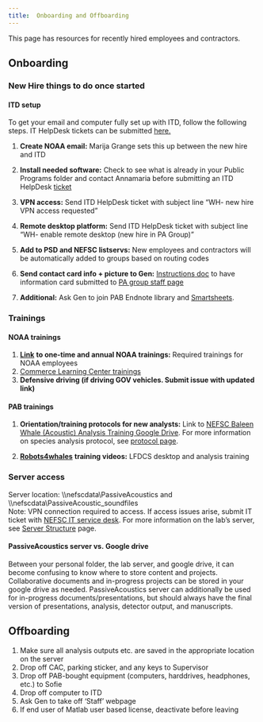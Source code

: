 ```yaml
---
title:  Onboarding and Offboarding 
---
```


This page has resources for recently hired employees and contractors. 

## Onboarding

### New Hire things to do once started

#### ITD setup

To get your email and computer fully set up with ITD, follow the following steps. IT HelpDesk tickets can be submitted [here.](https://apps-st.fisheries.noaa.gov/jira/servicedesk/customer/portal/3) 

1. **Create NOAA email:** Marija Grange sets this up between the new hire and ITD

2. **Install needed software:** Check to see what is already in your Public Programs folder and contact Annamaria before submitting an ITD HelpDesk [ticket](https://apps-st.fisheries.noaa.gov/jirasm/servicedesk/customer/portal/2)

3. **VPN access:** Send ITD HelpDesk ticket with subject line "WH- new hire VPN access requested"

4. **Remote desktop platform:** Send ITD HelpDesk ticket with subject line "WH- enable remote desktop (new hire in PA Group)"

5. **Add to PSD and NEFSC listservs:** New employees and contractors will be automatically added to groups based on routing codes

6. **Send contact card info \+ picture to Gen:** [Instructions doc](https://docs.google.com/document/d/11iE0n_TmZzOnrDGOoUj3x-P6Kk7bV8oLcs2h1HbkCHw/edit?tab=t.0#heading=h.4u0tm1wbo8r5) to have information card submitted to [PA group staff page](https://www.fisheries.noaa.gov/contact-directory/northeast-passive-acoustics-branch)

7. **Additional:** Ask Gen to join PAB Endnote library and [Smartsheets](https://app.smartsheetgov.com/workspaces/v2X26h86549fJwWHJ5FGj5qpxJX3ph7xVWr8wGP1).

### Trainings

#### NOAA trainings

1. [**Link**](https://sites.google.com/noaa.gov/inside-fisheries-hc/human-capital/training-and-development/fisheries-onboarding-and-orientation-program/new-employee-mandatory-training) **to one-time and annual NOAA trainings:** Required trainings for NOAA employees  
2. [Commerce Learning Center trainings](https://doc.csod.com/client/doc/default.aspx)  
3. **Defensive driving (if driving GOV vehicles. Submit issue with updated link)**

#### PAB trainings

1. **Orientation/training protocols for new analysts:** Link to [NEFSC Baleen Whale (Acoustic) Analysis Training Google Drive](https://drive.google.com/drive/folders/1RCjeyheAep7viZuVY4wvJeAeB8Db3YoF?usp=drive_link). For more information on species analysis protocol, see [protocol page](https://nefsc.github.io/NEFSC_PAB_lab_manual/content/Analysis/Analysis.html#analysis-protocols).


2. [**Robots4whales**](https://robots4whales.whoi.edu/training-videos-2024/) **training videos:** LFDCS desktop and analysis training

### Server access

Server location: \\\\nefscdata\\PassiveAcoustics and \\\\nefscdata\\PassiveAcoustic\_soundfiles  
Note: VPN connection required to access. If access issues arise, submit IT ticket with [NEFSC IT service desk](https://apps-st.fisheries.noaa.gov/jira/servicedesk/customer/portal/3). For more information on the lab's server, see [Server Structure](https://nefsc.github.io/NEFSC_PAB_lab_manual/content/LabManagement/PA_server_structure.html) page.

#### PassiveAcoustics server vs. Google drive

Between your personal folder, the lab server, and google drive, it can become confusing to know where to store content and projects. Collaborative documents and in-progress projects can be stored in your google drive as needed. PassiveAcoustics server can additionally be used for in-progress documents/presentations, but should always have the final version of presentations, analysis, detector output, and manuscripts. 

## Offboarding

1. Make sure all analysis outputs etc. are saved in the appropriate location on the server  
2. Drop off CAC, parking sticker, and any keys to Supervisor  
3. Drop off PAB-bought equipment (computers, harddrives, headphones, etc.) to Sofie  
4. Drop off computer to ITD  
5. Ask Gen to take off ‘Staff’ webpage  
6. If end user of Matlab user based license, deactivate before leaving